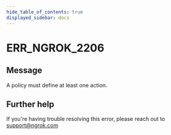 ```yaml
---
hide_table_of_contents: true
displayed_sidebar: docs
---
```



# ERR_NGROK_2206

## Message

A policy must define at least one action.

<ErrorDetails error="err_ngrok_2206" />

## Further help

If you're having trouble resolving this error, please reach out to [support@ngrok.com](mailto:support@ngrok.com?subject=Help%20with%20ERR_NGROK_2206)
